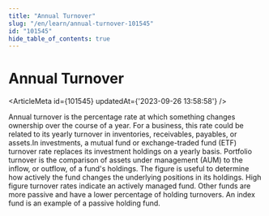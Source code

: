 ```yaml
---
title: "Annual Turnover"
slug: "/en/learn/annual-turnover-101545"
id: "101545"
hide_table_of_contents: true
---
```



# Annual Turnover

<ArticleMeta id={101545} updatedAt={'2023-09-26 13:58:58'} />
<div className='border-solid border-b border-t-0 my-4 border-[var(--ifm-color-gray-300)]' />

Annual turnover is the percentage rate at which something changes ownership over the course of a year. For a business, this rate could be related to its yearly turnover in inventories, receivables, payables, or assets.In investments, a mutual fund or exchange-traded fund (ETF) turnover rate replaces its investment holdings on a yearly basis. Portfolio turnover is the comparison of assets under management (AUM) to the inflow, or outflow, of a fund's holdings. The figure is useful to determine how actively the fund changes the underlying positions in its holdings. High figure turnover rates indicate an actively managed fund. Other funds are more passive and have a lower percentage of holding turnovers. An index fund is an example of a passive holding fund.
